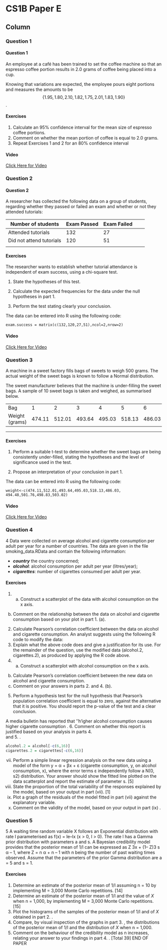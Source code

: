 CS1B Paper E {data-navmenu="R for Actuarial Statistics"}
==============================================================

Column {.tabset}
--------------------------------

### Question 1

<h4>Question  1</h4>

An employee at a café has been trained to set the coffee machine so that an espresso
coffee portion results in 2.0 grams of coffee being placed into a cup. 

Knowing that
variations are expected, the employee pours eight portions and measures the amounts
to be 
$$\{1.95, 1.80, 2.10, 1.82, 1.75, 2.01, 1.83, 1.90\}$$.

#### Exercises

1. Calculate an 95% confidence interval for the mean size of espresso coffee
portions. 
2. Comment on whether the mean portion of coffee is equal to 2.0 grams. 
3. Repeat Exercises 1 and 2 for an 80% confidence interval

#### Video

<a href="https://www.youtube.com/watch?v=gBJKMtzKIA4">Click Here for Video</a>




### Question 2
<h4>Question  2</h4>
A researcher has collected the following data on a group of students, regarding
whether they passed or failed an exam and whether or not they attended tutorials:


| Number of students  | Exam Passed | Exam Failed |  
|---|---|---|---|---|
| Attended tutorials  | 132 | 27 |  
| Did not attend tutorials  | 120 | 51 |  
|  |  |  |  |  |


#### Exercises
The researcher wants to establish whether tutorial attendance is independent of exam
success, using a chi-square test.

1. State the hypotheses of this test. 

2. Calculate the expected frequencies for the data under the null hypotheses
in part 1.

3. Perform the test stating clearly your conclusion. 


The data can be entered into R using the following code:
```{ eval= FALSE}
exam.success = matrix(c(132,120,27,51),ncol=2,nrow=2) 
```


#### Video

<a href="https://youtu.be/WbJejnoYnYA">Click Here for Video</a>


### Question 3



A machine in a sweet factory fills bags of sweets to weigh 500 grams. The actual
weight of the sweet bags is known to follow a Normal distribution. 

The sweet manufacturer believes that the machine is under-filling the sweet bags. A sample of
10 sweet bags is taken and weighed, as summarised below.

|  |  |  |  |  ||  |  |  |  |  |
|---|---|---|---|---|---|---|---|---|---|---|
|Bag | 1 | 2 | 3 | 4 | 5 | 6 | 7 | 8 | 9 | 10 |
|Weight (grams) | 474.11 | 512.01 | 493.64 | 495.03 | 518.13 | 486.03 | 494.48 | 501.76 | 498.83 | 503.02 |

---


#### Exercises


1. Perform a suitable t-test to determine whether the sweet bags are being
consistently under-filled, stating the hypotheses and the level of significance
used in the test. 

2. Propose an interpretation of your conclusion in part 1. 



The data can be entered into R using the following code:


```{ eval= FALSE}
weight<-c(474.11,512.01,493.64,495.03,518.13,486.03,
494.48,501.76,498.83,503.02)
```


#### Video

<a href="https://youtu.be/w_HRoKpFImg">Click Here for Video</a>

### Question 4

4 Data were collected on average alcohol and cigarette consumption per adult per year 
for a number of countries. The data are given in the file smoking_data.RData
and contain the following information:

* ***country*** the country concerned;
* ***alcohol***: alcohol consumption per adult per year (litres/year);
* ***cigarettes***: number of cigarettes consumed per adult per year.

#### Exercises
1.  (a) Construct a scatterplot of the data with alcohol consumption on the 
x axis.
(b) Comment on the relationship between the data on alcohol and cigarette 
consumption based on your plot in part 1. (a).

2.  Calculate Pearson’s correlation coefficient between the data on alcohol and 
cigarette consumption. 
An analyst suggests using the following R code to modify the data:
3.  Explain what the above code does and give a justification for its use. 
For the remainder of the question, use the modified data 
(alcohol.2, cigarettes.2), as produced by applying the R code above.
4.  (a) Construct a scatterplot with alcohol consumption on the x axis.
(b) Calculate Pearson’s correlation coefficient between the new data on 
alcohol and cigarette consumption.
(c) Comment on your answers in parts 2.  and 4. (b). 

5.  Perform a hypothesis test for the null hypothesis that Pearson’s population 
correlation coefficient is equal to zero, against the alternative that it is positive. 
You should report the p-value of the test and a clear conclusion. 

A media bulletin has reported that ‘'h‘igher alcohol consumption causes higher cigarette consumption .
6.  Comment on whether this report is justified based on your analysis in parts 4.  
and 5. . 

```r
alcohol.2 = alcohol[-c(6,16)]
cigarettes.2 = cigarettes[-c(6,16)]
```

(vii) Perform a simple linear regression analysis on the new data using a 
model of the form y = α + βx + ε (cigarette consumption, y, on alcohol 
consumption, x), where the error terms ε independently follow a 
N(0, s2) distribution.
Your answer should show the fitted line plotted on the data scatterplot 
and report the estimate of parameter s. [5]
(viii) State the proportion of the total variability of the responses explained 
by the model, based on your output in part (vii). [1]
(ix) Plot a graph of the residuals of the model fitted in part (vii) 
against the explanatory variable. 
(x) Comment on the validity of the model, based on your output in 
part (ix) . 

### Question 5
5 A waiting time random variable X follows an Exponential distribution with rate l
parameterised as f(x) = le–lx
 (x > 0, l > 0).
The rate l has a Gamma prior distribution with parameters a and s. A Bayesian 
credibility model provides that the posterior mean of 1/l can be expressed as
Z 3x + (1– Z)3 s
α – 1, where Z = 
n
α + n – 1
with n being the number of past waiting times observed.
Assume that the parameters of the prior Gamma distribution are a = 5 and s = 1.

#### Exercises
1.  Determine an estimate of the posterior mean of 1/l assuming n = 10 by 
implementing M = 3,000 Monte Carlo repetitions. [14]
2.  Determine an estimate of the posterior mean of 1/l and the value of $X$ when 
n = 1,000, by implementing M = 3,000 Monte Carlo repetitions. [15]
3.  Plot the histograms of the samples of the posterior mean of 1/l and of $X$
obtained in part 2. . 
4.  Compare, by visual inspection of the graphs in part 3. , the distributions
 of the posterior mean of 1/l and the distribution of $X$ when n = 1,000. 
5.  Comment on the behaviour of the credibility model as n increases, relating 
your answer to your findings in part 4. . 
[Total 39]
END OF PAPER
